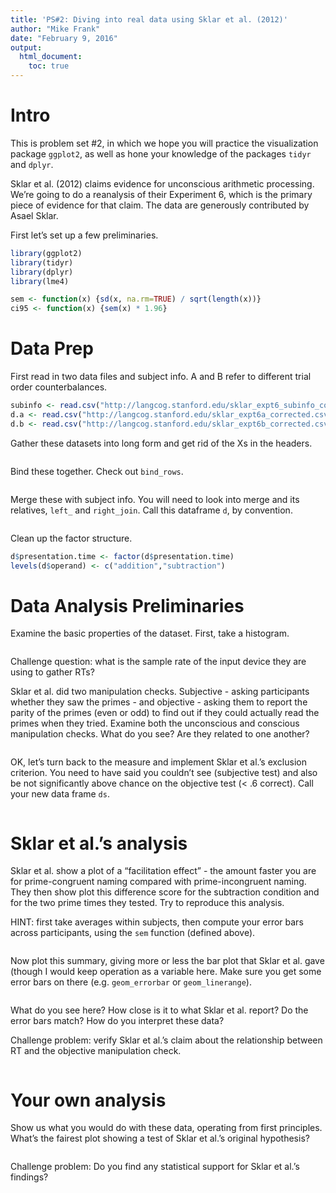 ```yaml
---
title: 'PS#2: Diving into real data using Sklar et al. (2012)'
author: "Mike Frank"
date: "February 9, 2016"
output: 
  html_document:
    toc: true
---
```


# Intro

This is problem set #2, in which we hope you will practice the visualization package `ggplot2`, as well as hone your knowledge of the packages `tidyr` and `dplyr`. 

Sklar et al. (2012) claims evidence for unconscious arithmetic processing. We're going to do a reanalysis of their Experiment 6, which is the primary piece of evidence for that claim. The data  are generously contributed by Asael Sklar. 

First let's set up a few preliminaries. 

```r
library(ggplot2)
library(tidyr)
library(dplyr)
library(lme4)

sem <- function(x) {sd(x, na.rm=TRUE) / sqrt(length(x))}
ci95 <- function(x) {sem(x) * 1.96}
```

# Data Prep

First read in two data files and subject info. A and B refer to different trial order counterbalances. 

```r
subinfo <- read.csv("http://langcog.stanford.edu/sklar_expt6_subinfo_corrected.csv")
d.a <- read.csv("http://langcog.stanford.edu/sklar_expt6a_corrected.csv")
d.b <- read.csv("http://langcog.stanford.edu/sklar_expt6b_corrected.csv")
```

Gather these datasets into long form and get rid of the Xs in the headers.

```r
```

Bind these together. Check out `bind_rows`.

```r
```

Merge these with subject info. You will need to look into merge and its relatives, `left_` and `right_join`. Call this dataframe `d`, by convention. 

```r
```

Clean up the factor structure.

```r
d$presentation.time <- factor(d$presentation.time)
levels(d$operand) <- c("addition","subtraction")
```

# Data Analysis Preliminaries

Examine the basic properties of the dataset. First, take a histogram.

```r
```

Challenge question: what is the sample rate of the input device they are using to gather RTs?

Sklar et al. did two manipulation checks. Subjective - asking participants whether they saw the primes - and objective - asking them to report the parity of the primes (even or odd) to find out if they could actually read the primes when they tried. Examine both the unconscious and conscious manipulation checks. What do you see? Are they related to one another?

```r
```

OK, let's turn back to the measure and implement Sklar et al.'s exclusion criterion. You need to have said you couldn't see (subjective test) and also be not significantly above chance on the objective test (< .6 correct). Call your new data frame `ds`.

```r
```

# Sklar et al.'s analysis

Sklar et al. show a plot of a "facilitation effect" - the amount faster you are for prime-congruent naming compared with prime-incongruent naming. They then show plot this difference score for the subtraction condition and for the two prime times they tested. Try to reproduce this analysis. 

HINT: first take averages within subjects, then compute your error bars across participants, using the `sem` function (defined above). 

```r
```

Now plot this summary, giving more or less the bar plot that Sklar et al. gave (though I would keep operation as a variable here. Make sure you get some error bars on there (e.g. `geom_errorbar` or `geom_linerange`). 

```r
```

What do you see here? How close is it to what Sklar et al. report? Do the error bars match? How do you interpret these data? 

Challenge problem: verify Sklar et al.'s claim about the relationship between RT and the objective manipulation check.

```r
```

# Your own analysis

Show us what you would do with these data, operating from first principles. What's the fairest plot showing a test of Sklar et al.'s original hypothesis?

```r
```

Challenge problem: Do you find any statistical support for Sklar et al.'s findings?

```r
```

